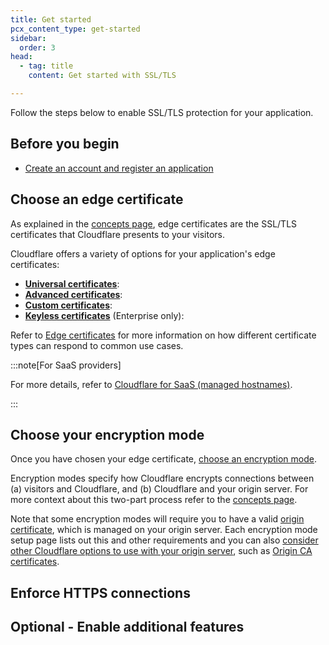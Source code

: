 ```yaml
---
title: Get started
pcx_content_type: get-started
sidebar:
  order: 3
head:
  - tag: title
    content: Get started with SSL/TLS

---
```



Follow the steps below to enable SSL/TLS protection for your application.


## Before you begin


* [Create an account and register an application](/fundamentals/account/)



## Choose an edge certificate

As explained in the [concepts page](/ssl/concepts/#ssltls-certificate), edge certificates are the SSL/TLS certificates that Cloudflare presents to your visitors.

Cloudflare offers a variety of options for your application's edge certificates:

* [**Universal certificates**](/ssl/edge-certificates/universal-ssl/): <GlossaryDefinition term="Universal SSL certificate" />
* [**Advanced certificates**](/ssl/edge-certificates/advanced-certificate-manager/): <Render file="acm-definition" />
* [**Custom certificates**](/ssl/edge-certificates/custom-certificates/): <Render file="custom-certificates-definition" />
* [**Keyless certificates**](/ssl/keyless-ssl/) (Enterprise only): <Render file="keyless-ssl-definition" />

Refer to [Edge certificates](/ssl/edge-certificates/) for more information on how different certificate types can respond to common use cases.

:::note[For SaaS providers]


<Render file="ssl-for-saas-definition" product="cloudflare-for-platforms" />

For more details, refer to [Cloudflare for SaaS (managed hostnames)](/cloudflare-for-platforms/cloudflare-for-saas/security/certificate-management/).


:::


## Choose your encryption mode


Once you have chosen your edge certificate, [choose an encryption mode](/ssl/origin-configuration/ssl-modes/).

Encryption modes specify how Cloudflare encrypts connections between (a) visitors and Cloudflare, and (b) Cloudflare and your origin server. For more context about this two-part process refer to the [concepts page](/ssl/concepts/#ssltls-certificate).

Note that some encryption modes will require you to have a valid [origin certificate](/ssl/concepts/#origin-certificate), which is managed on your origin server. Each encryption mode setup page lists out this and other requirements and you can also [consider other Cloudflare options to use with your origin server](/ssl/origin-configuration/), such as [Origin CA certificates](/ssl/origin-configuration/origin-ca/).


## Enforce HTTPS connections


<Render file="enforce-https-recommendation" />


## Optional - Enable additional features


<Render file="get-started-additional-features" />



